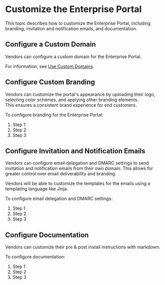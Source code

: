 # Customize the Enterprise Portal

This topic describes how to customize the Enterprise Portal, including branding, invitation and notification emails, and documentation.

## Configure a Custom Domain

Vendors can configure a custom domain for the Enterprise Portal.

For information, see [Use Custom Domains](custom-domains-using).

## Configure Custom Branding
Vendors can customize the portal's appearance by uploading their logo, selecting color schemes, and applying other branding elements.  
This ensures a consistent brand experience for end customers.

To configure branding for the Enterprise Portal:

1. Step 1
1. Step 2
1. Step 3

## Configure Invitation and Notification Emails

Vendors can configure email delegation and DMARC settings to send invitation and notification emails from their own domain.
This allows for greater control over email deliverability and branding.

Vendors will be able to customize the templates for the emails using a templating language like Jinja.

To configure email delegation and DMARC settings:

1. Step 1
1. Step 2
1. Step 3

## Configure Documentation

Vendors can customize their pre & post install instructions with markdown.

To configure documentation:

1. Step 1
1. Step 2
1. Step 3